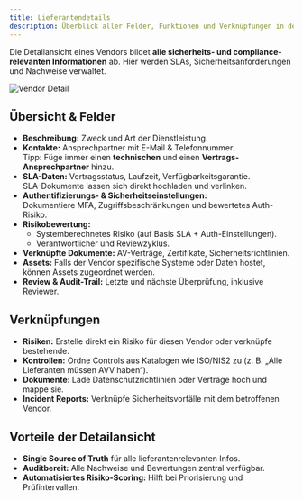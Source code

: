 ```yaml
---
title: Lieferantendetails
description: Überblick aller Felder, Funktionen und Verknüpfungen in der Vendor-Detailansicht.
---
```


Die Detailansicht eines Vendors bildet **alle sicherheits- und compliance-relevanten Informationen** ab. Hier werden SLAs, Sicherheitsanforderungen und Nachweise verwaltet.

![Vendor Detail](./images/vendors-detail.png)

## Übersicht & Felder

- **Beschreibung:** Zweck und Art der Dienstleistung.
- **Kontakte:** Ansprechpartner mit E-Mail & Telefonnummer.  
  <Callout>Tipp: Füge immer einen **technischen** und einen **Vertrags-Ansprechpartner** hinzu.</Callout>
- **SLA-Daten:** Vertragsstatus, Laufzeit, Verfügbarkeitsgarantie.  
  SLA-Dokumente lassen sich direkt hochladen und verlinken.
- **Authentifizierungs- & Sicherheitseinstellungen:**  
  Dokumentiere MFA, Zugriffsbeschränkungen und bewertetes Auth-Risiko.
- **Risikobewertung:**
  - Systemberechnetes Risiko (auf Basis SLA + Auth-Einstellungen).
  - Verantwortlicher und Reviewzyklus.
- **Verknüpfte Dokumente:** AV-Verträge, Zertifikate, Sicherheitsrichtlinien.
- **Assets:** Falls der Vendor spezifische Systeme oder Daten hostet, können Assets zugeordnet werden.
- **Review & Audit-Trail:** Letzte und nächste Überprüfung, inklusive Reviewer.

## Verknüpfungen

- **Risiken:** Erstelle direkt ein Risiko für diesen Vendor oder verknüpfe bestehende.
- **Kontrollen:** Ordne Controls aus Katalogen wie ISO/NIS2 zu (z. B. „Alle Lieferanten müssen AVV haben“).
- **Dokumente:** Lade Datenschutzrichtlinien oder Verträge hoch und mappe sie.
- **Incident Reports:** Verknüpfe Sicherheitsvorfälle mit dem betroffenen Vendor.

## Vorteile der Detailansicht

- **Single Source of Truth** für alle lieferantenrelevanten Infos.  
- **Auditbereit:** Alle Nachweise und Bewertungen zentral verfügbar.  
- **Automatisiertes Risiko-Scoring:** Hilft bei Priorisierung und Prüfintervallen.
